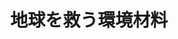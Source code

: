 ﻿---
title: "地球を救う環境材料"
category: "物質理工学院"
vol: "78"
interviewee: "中島・松下"
url: ""
tags: []
pdf: "78-4-nakashima-matsumoto.pdf"
career: ""
preface: "効率のいいものを作るには、性能のいい材料が必要である。今日では、性能のみならず、環境にやさし いものづくりの必要性が高まっており、中島・松下研究室では、社会のニーズに答えるために環境材料研 究を行なっている。その研究は、自然現象が起こる理由とともにどう材料に応用するかを考える、理物質理工学院的 でかつ工学的なものである。その奥深い材料研究を行う中島・松下研究室を紹介しよう。"
---
